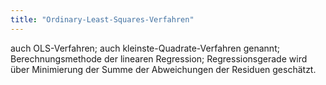 ```yaml
---
title: "Ordinary-Least-Squares-Verfahren"
---
```


auch OLS-Verfahren; auch kleinste-Quadrate-Verfahren genannt; Berechnungsmethode der linearen Regression; Regressionsgerade wird über Minimierung der Summe der Abweichungen der Residuen geschätzt.


